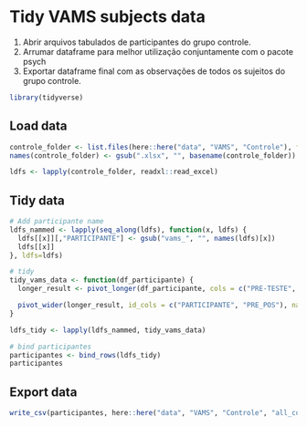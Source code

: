 # Tidy VAMS subjects data

1.  Abrir arquivos tabulados de participantes do grupo controle.
2.  Arrumar dataframe para melhor utilização conjuntamente com o pacote psych
3.  Exportar dataframe final com as observações de todos os sujeitos do grupo controle.

```r
library(tidyverse)
```

## Load data

```r
controle_folder <- list.files(here::here("data", "VAMS", "Controle"), full.names = TRUE)
names(controle_folder) <- gsub(".xlsx", "", basename(controle_folder))

ldfs <- lapply(controle_folder, readxl::read_excel)
```

## Tidy data

```r
# Add participante name
ldfs_nammed <- lapply(seq_along(ldfs), function(x, ldfs) { 
  ldfs[[x]][,"PARTICIPANTE"] <- gsub("vams_", "", names(ldfs)[x])
  ldfs[[x]]
}, ldfs=ldfs)

# tidy
tidy_vams_data <- function(df_participante) {
  longer_result <- pivot_longer(df_participante, cols = c("PRE-TESTE", "POS-TESTE"), names_to = "PRE_POS")

  pivot_wider(longer_result, id_cols = c("PARTICIPANTE", "PRE_POS"), names_from = c("COMPONENTE"), values_from="value")
}

ldfs_tidy <- lapply(ldfs_nammed, tidy_vams_data)

# bind participantes
participantes <- bind_rows(ldfs_tidy)
participantes
```

## Export data

```r
write_csv(participantes, here::here("data", "VAMS", "Controle", "all_controle_group_VAMS.csv"))
```
